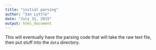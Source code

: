 ```yaml
---
title: "initial parsing"
author: "Ian Lyttle"
date: "July 31, 2015"
output: html_document
---
```


This will eventually have the parsing code that will take the raw text file, then put stuff into the `data` directory. 
